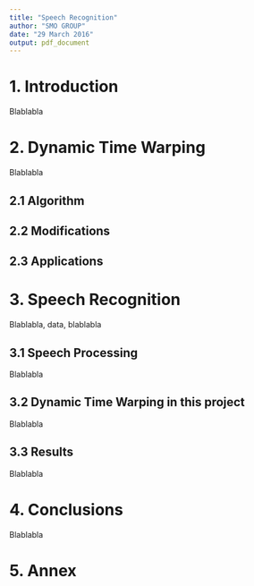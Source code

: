 ```yaml
---
title: "Speech Recognition"
author: "SMO GROUP"
date: "29 March 2016"
output: pdf_document
---
```


# 1. Introduction
Blablabla


# 2. Dynamic Time Warping
Blablabla

## 2.1 Algorithm
 
## 2.2 Modifications
 
## 2.3 Applications



# 3. Speech Recognition
Blablabla, data, blablabla

## 3.1 Speech Processing
Blablabla

## 3.2 Dynamic Time Warping in this project
Blablabla

## 3.3 Results
Blablabla



# 4. Conclusions
Blablabla


# 5. Annex
